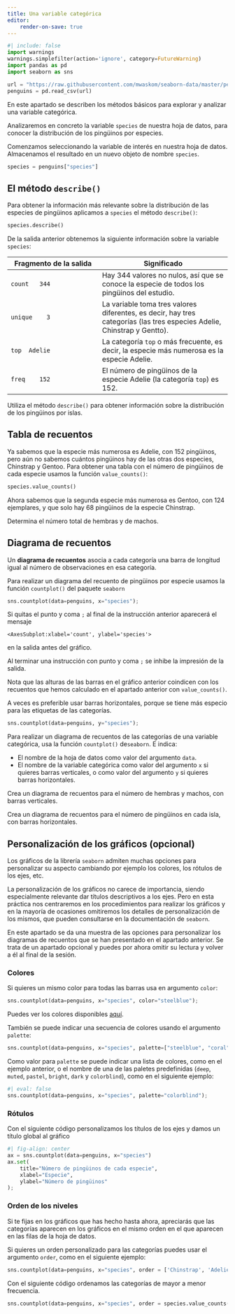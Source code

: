 ```yaml
---
title: Una variable categórica
editor:
    render-on-save: true
---
```


```python
#| include: false
import warnings
warnings.simplefilter(action='ignore', category=FutureWarning)
import pandas as pd
import seaborn as sns

url = "https://raw.githubusercontent.com/mwaskom/seaborn-data/master/penguins.csv"
penguins = pd.read_csv(url)
```

En este apartado se describen los métodos básicos para explorar y analizar una variable categórica. 

Analizaremos en concreto la variable `species` de nuestra hoja de datos, para conocer la distribución de los pingüinos por especies.

Comenzamos seleccionando la variable de interés en nuestra hoja de datos. Almacenamos el resultado en un nuevo objeto de nombre `species`. 
```python
species = penguins["species"]
```

## El método `describe()`

Para obtener la información más relevante sobre la distribución de las especies de pingüinos aplicamos a `species` el método `describe()`:

```python
species.describe()
```

De la salida anterior obtenemos la siguiente información sobre la variable `species`:

Fragmento de la salida | Significado
----- | -------
`count   344`  | Hay $344$ valores no nulos, así que se conoce la especie de todos los pingüinos del estudio.
`unique    3`  | La variable toma tres valores diferentes, es decir, hay tres categorías (las tres especies Adelie, Chinstrap y Gentto).
`top  Adelie` | La categoría `top` o más frecuente, es decir, la especie más numerosa es la especie Adelie.
`freq    152` | El número de pingüinos de la especie Adelie (la categoría `top`) es $152$.


:::{#exr-1categorical-describe}
Utiliza el método `describe()` para obtener información sobre la distribución de los pingüinos por islas.
:::

## Tabla de recuentos

Ya sabemos que la especie más numerosa es Adelie, con $152$ pingüinos, pero aún no sabemos cuántos pingüinos hay de las otras dos especies, Chinstrap y Gentoo. Para obtener una tabla con el número de pingüinos de cada especie usamos la función `value_counts()`:

```python
species.value_counts()
```

Ahora sabemos que la segunda especie más numerosa es Gentoo, con 124 ejemplares, y que solo hay 68 pingüinos de la especie Chinstrap. 



::: {#exr-1categorial-sex-counts}
Determina el número total de hembras y de machos. 
:::



## Diagrama de recuentos 


Un __diagrama de recuentos__ asocia a cada categoría una barra de longitud igual al número de observaciones en esa categoría. 

Para realizar un diagrama del recuento de pingüinos por especie usamos la función `countplot()` del paquete `seaborn`

```python
sns.countplot(data=penguins, x="species");
```

::: {.callout-note}
Si quitas el punto y coma `;` al final de la instrucción anterior aparecerá el mensaje 

`<AxesSubplot:xlabel='count', ylabel='species'>` 

en la salida antes del gráfico. 

Al terminar una instrucción con punto y coma `;` se inhibe la impresión de la salida.
:::

Nota que las alturas de las barras en el gráfico anterior coindicen con los recuentos que hemos calculado en el apartado anterior con `value_counts()`.

A veces es preferible usar barras horizontales, porque se tiene más especio para las etiquetas de las categorías. 
```python
sns.countplot(data=penguins, y="species");
```


::: {.callout-note}
Para realizar un diagrama de recuentos de las categorías de una variable categórica, usa la función `countplot()` de`seaborn`. E indica:

- El nombre de la hoja de datos como valor del argumento `data`.
- El nombre de la variable categórica como valor del argumento `x` si quieres barras verticales, o como valor del argumento `y` si quieres barras horizontales.
:::



::: {#exr-1categorial-countplot-vertical}
Crea un diagrama de recuentos para el número de hembras y machos, con barras verticales.
:::


::: {#exr-1categorial-sns-countplot}
Crea un diagrama de recuentos para el número de pingüinos en cada isla, con barras horizontales.
:::



## Personalización de los gráficos (opcional)

Los gráficos de la librería `seaborn` admiten muchas opciones para personalizar su aspecto cambiando por ejemplo los colores, los rótulos de los ejes, etc.

La personalización de los gráficos no carece de importancia, siendo especialmente relevante dar títulos descriptivos a los ejes. Pero en esta práctica nos centraremos en los procedimientos para realizar los gráficos y en la mayoría de ocasiones omitiremos los detalles de personalización de los mismos, que pueden consultarse en la documentación de `seaborn`. 

En este apartado se da una muestra de las opciones para personalizar los diagramas de recuentos que se han presentado en el apartado anterior. Se trata de un apartado opcional y puedes por ahora omitir su lectura y volver a él al final de la sesión. 

### Colores


Si quieres un mismo color para todas las barras usa en argumento `color`:
```python
sns.countplot(data=penguins, x="species", color="steelblue");
```
Puedes ver los colores disponibles [aquí](https://matplotlib.org/stable/tutorials/colors/colors.html).

También se puede indicar una secuencia de colores usando el argumento `palette`:

```python
sns.countplot(data=penguins, x="species", palette=["steelblue", "coral", "gold"]);
```

Como valor para `palette` se puede indicar una lista de colores, como en el ejemplo anterior, o el nombre de una de las paletes predefinidas (`deep`, `muted`, `pastel`, `bright`, `dark` y `colorblind`), como en el siguiente ejemplo:

```python
#| eval: false
sns.countplot(data=penguins, x="species", palette="colorblind");
```


### Rótulos

Con el siguiente código personalizamos los títulos de los ejes y damos un título global al gráfico

```python
#| fig-align: center
ax = sns.countplot(data=penguins, x="species")
ax.set(
    title="Número de pingüinos de cada especie",
    xlabel="Especie", 
    ylabel="Número de pingüinos"
);
```



### Orden de los niveles

Si te fijas en los gráficos que has hecho hasta ahora, apreciarás que las categorías aparecen en los gráficos en el mismo orden en el que aparecen en las filas de la hoja de datos. 

Si quieres un orden personalizado para las categorías puedes usar el argumento `order`, como en el siguiente ejemplo:
```python
sns.countplot(data=penguins, x="species", order = ['Chinstrap', 'Adelie', 'Gentoo']);
```

Con el siguiente código ordenamos las categorías de mayor a menor frecuencia. 
```python
sns.countplot(data=penguins, x="species", order = species.value_counts().index);
```






